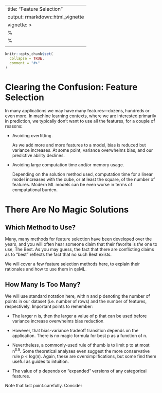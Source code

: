
---
title: "Feature Selection"
output: rmarkdown::html_vignette
vignette: >
  %\VignetteIndexEntry{FeatureSelection}
  %\VignetteEngine{knitr::rmarkdown}
  \usepackage[utf8]{inputenc}
---

```r
knitr::opts_chunk$set(
  collapse = TRUE,
  comment = "#>"
)
```


# Clearing the Confusion: Feature Selection 

In many applications we may have many features---dozens, hundreds or
even more.  In machine learning contexts, where we are interested primarily in
prediction, we typically don't want to use all the features, for a couple of
reasons:

* Avoiding overfitting.

    As we add more and more features to a model, bias is reduced but
    variance increases.  At some point, variance overwhelms bias, and our
    predictive ability declines.

* Avoiding large computation time and/or memory usage.

    Depending on the solution method used, computation time for a linear
    model increases with the cube, or at least the square, of the number
    of features.  Modern ML models can be even worse in terms of
    computational burden.

# There Are No Magic Solutions

## Which Method to Use?

Many, many methods for feature selection have been developed over the
years, and you will often hear someone claim that their favorite is *the*
one to use, The Best.  As you may guess, the fact that there are
conflicting claims as to "best" reflects the fact that no such Best exists.

We will cover a few feature selection methods here, to explain their
rationales and how to use them in qeML.

## How Many Is Too Many?

We will use standard notation here, with n and p denoting the number of
points in our dataset (i.e. number of rows) and the number of features,
respectively.  Important points to remember:

* The larger n is, then the larger a value of p that can be used before
  variance increase overwhelms bias reduction.

* However, that bias-variance tradeoff transition depends on the
  application. There is no magic formula for best p as a function of n.

* Nevertheless, a commonly-used rule of thumb is to limit p to at most
  n<sup>0.5</sup>.  Some theoretical analyses even suggest the more
  conservative rule p < log(n).  Again, these are oversimplifications,
  but some find them useful as guides to intuition.

* The value of p depends on "expanded" versions of any categorical features.

Note that last point.carefully.  Consider 
